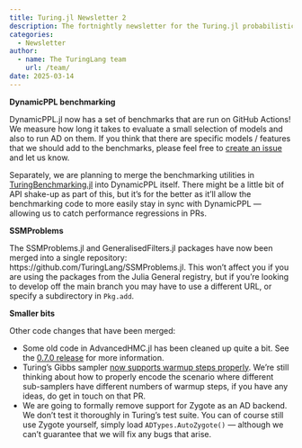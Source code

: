 ```yaml
---
title: Turing.jl Newsletter 2
description: The fortnightly newsletter for the Turing.jl probabilistic programming language
categories:
  - Newsletter
author:
  - name: The TuringLang team
    url: /team/
date: 2025-03-14
---
```


**DynamicPPL benchmarking**

DynamicPPL.jl now has a set of benchmarks that are run on GitHub Actions! We measure how long it takes to evaluate a small selection of models and also to run AD on them. If you think that there are specific models / features that we should add to the benchmarks, please feel free to [create an issue](https://github.com/TuringLang/DynamicPPL.jl/issues/new) and let us know.

Separately, we are planning to merge the benchmarking utilities in [TuringBenchmarking.jl](https://github.com/TuringLang/TuringBenchmarking.jl) into DynamicPPL itself. There might be a little bit of API shake-up as part of this, but it's for the better as it'll allow the benchmarking code to more easily stay in sync with DynamicPPL — allowing us to catch performance regressions in PRs.

**SSMProblems**

The SSMProblems.jl and GeneralisedFilters.jl packages have now been merged into a single repository: https://github.com/TuringLang/SSMProblems.jl. This won't affect you if you are using the packages from the Julia General registry, but if you're looking to develop off the main branch you may have to use a different URL, or specify a subdirectory in `Pkg.add`.

**Smaller bits**

Other code changes that have been merged:

- Some old code in AdvancedHMC.jl has been cleaned up quite a bit. See the [0.7.0 release](https://github.com/TuringLang/AdvancedHMC.jl/releases/tag/v0.7.0) for more information.
- Turing's Gibbs sampler [now supports warmup steps properly](https://github.com/TuringLang/Turing.jl/pull/2502). We're still thinking about how to properly encode the scenario where different sub-samplers have different numbers of warmup steps, if you have any ideas, do get in touch on that PR.
- We are going to formally remove support for Zygote as an AD backend. We don't test it thoroughly in Turing's test suite. You can of course still use Zygote yourself, simply load `ADTypes.AutoZygote()` — although we can't guarantee that we will fix any bugs that arise.
